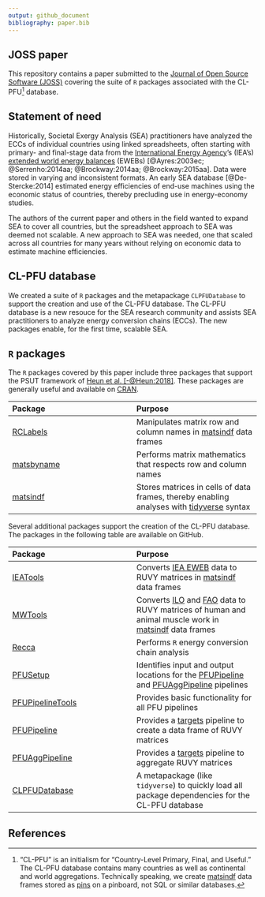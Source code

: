 ```yaml
---
output: github_document
bibliography: paper.bib
---
```


<!-- *********** -->
<!-- Note: README.md is generated from README.Rmd.   -->
<!-- Be sure to edit README.Rmd and generate the README.md file by Cmd/Ctl-shift-K -->
<!-- *********** -->


<!-- Define some macros for later use -->
[link-cran]:             https://cran.r-project.org
[link-ecctools]:         https://github.com/earamendia/ECCTools
[link-eroitools]:        https://github.com/earamendia/EROITools
[link-iea]:              https://www.iea.org
[link-ieatools]:         https://github.com/MatthewHeun/IEATools
[link-ieaeweb]:          https://www.iea.org/data-and-statistics/data-product/world-energy-balances
[link-ilo]:              https://www.ilo.org/
[link-fao]:              https://www.fao.org/
[link-matsbyname]:       https://github.com/MatthewHeun/matsbyname
[link-matsindf]:         https://github.com/MatthewHeun/matsindf
[link-mwtools]:          https://github.com/EnergyEconomyDecoupling/MWTools
[link-pfusetup]:         https://github.com/EnergyEconomyDecoupling/PFUSetup
[link-pfupipeline]:      https://github.com/EnergyEconomyDecoupling/PFUPipeline
[link-pfuaggpipeline]:   https://github.com/EnergyEconomyDecoupling/PFUAggPipeline
[link-pfupipelinetools]: https://github.com/EnergyEconomyDecoupling/PFUPipelineTools
[link-clpfudatabase]:    https://github.com/EnergyEconomyDecoupling/CLPFUDatabase
[link-pins]:             https://pins.rstudio.com
[link-rclabels]:         https://github.com/MatthewHeun/RCLabels
[link-recca]:            https://github.com/MatthewHeun/Recca
[link-targets]:          https://docs.ropensci.org/targets
[link-tidyverse]:        https://www.tidyverse.org


## JOSS paper

This repository contains a paper submitted to 
the [Journal of Open Source Software (JOSS)](https://joss.theoj.org)
covering the suite of `R` packages associated with the 
CL-PFU^["CL-PFU" 
is an initialism for "Country-Level
Primary, Final, and Useful."
The CL-PFU database contains many countries as well as 
continental and world aggregations.
Technically speaking, 
we create [matsindf][link-matsindf] data frames
stored as [pins][link-pins] on a pinboard, 
not SQL or similar databases.] database.


## Statement of need

Historically, Societal Exergy Analysis (SEA)
practitioners have analyzed the ECCs
of individual countries using linked spreadsheets,
often starting with primary- and final-stage data 
from the [International Energy Agency][link-iea]'s (IEA's)
[extended world energy balances][link-ieaeweb] (EWEBs)
[@Ayres:2003ec; @Serrenho:2014aa; @Brockway:2014aa; @Brockway:2015aa]. 
Data were stored in varying and inconsistent formats.
An early SEA database [@De-Stercke:2014]
estimated energy efficiencies 
of end-use machines using the economic status of countries,
thereby precluding use in energy-economy studies.

The authors of the current paper and others in the field
wanted to expand SEA to cover all countries, but
the spreadsheet approach to SEA was
deemed not scalable.
A new approach to SEA was needed, 
one that scaled across all countries 
for many years without relying on economic data
to estimate machine efficiencies. 


## CL-PFU database

We created a suite of `R` packages 
and the metapackage `CLPFUDatabase`
to support the creation and use of the CL-PFU database.
The CL-PFU database is a new resouce 
for the SEA research community and
assists SEA practitioners 
to analyze energy conversion chains (ECCs).
The new packages enable, for the first time, scalable SEA.


## `R` packages

The `R` packages covered by this paper include
three packages that support the PSUT framework of
[Heun et al. [-@Heun:2018]](https://doi.org/10.1016/j.apenergy.2018.05.109).
These packages are 
generally useful and available on [CRAN][link-cran].

| Package | Purpose |
|:--------|:--------|
| [RCLabels][link-rclabels]     | Manipulates matrix row and column names in [matsindf][link-matsindf] data frames |
| [matsbyname][link-matsbyname] | Performs matrix mathematics that respects row and column names |
| [matsindf][link-matsindf]     | Stores matrices in cells of data frames, thereby enabling analyses with [tidyverse][link-tidyverse] syntax |


Several additional packages support the creation of the CL-PFU database. 
The packages in the following table are available on GitHub.

| Package | Purpose |
|:--------|:--------|
| [IEATools][link-ieatools]             | Converts [IEA EWEB][link-ieaeweb] data to RUVY matrices in [matsindf][link-matsindf] data frames |
| [MWTools][link-mwtools]               | Converts [ILO][link-ilo] and [FAO][link-fao] data to RUVY matrices of human and animal muscle work in [matsindf][link-matsindf] data frames |
| [Recca][link-recca]                   | Performs `R` energy conversion chain analysis |
| [PFUSetup][link-pfusetup]             | Identifies input and output locations for the [PFUPipeline][link-pfupipeline] and [PFUAggPipeline][link-pfuaggpipeline] pipelines |
| [PFUPipelineTools][link-pfupipelinetools] | Provides basic functionality for all PFU pipelines |
| [PFUPipeline][link-pfupipeline]       | Provides a [targets][link-targets] pipeline to create a data frame of RUVY matrices |
| [PFUAggPipeline][link-pfuaggpipeline] | Provides a [targets][link-targets] pipeline to aggregate RUVY matrices |
| [CLPFUDatabase][link-clpfudatabase]   | A metapackage (like `tidyverse`) to quickly load all package dependencies for the CL-PFU database |


## References